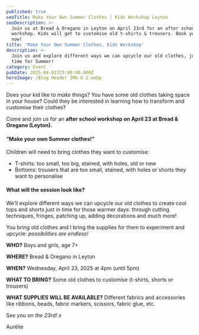 ```yaml
---
published: true
seoTitle: Make Your Own Summer Clothes | Kids Workshop Leyton
seoDescription: >-
  Join us at Bread & Oregano in Leyton on April 23rd for an after school
  workshop. Kids will get to customise old t-shirts & trousers. Book your space
  now!
title: 'Make Your Own Summer Clothes, Kids Workshop'
description: >-
  Join us and explore different ways we can upcycle our old clothes, just in
  time for Summer!
category: Event
pubDate: 2025-04-01T23:00:00.000Z
heroImage: /Blog Header IMG-6-2.webp
---
```


Does your kid like to *make* things? You have some old clothes taking space in your house? Could they be interested in learning how to transform and customise their clothes?

Come and join us for an **after school workshop on April 23 at Bread & Oregano (Leyton).**

<ButtonComponent url="https://www.eventbrite.com/e/make-your-own-summer-clothes-eco-fashion-kids-workshop-tickets-1309797572799?aff=oddtdtcreator" label="Book on Eventbrite" />

#### “Make your own Summer clothes!” 

Children will need to bring clothes they want to customise:

* T-shirts: too small, too big, stained, with holes, old or new
* Bottoms: trousers that are too small, stained, with holes or shorts they want to personalise

#### What will the session look like?

We’ll explore different ways we can upcycle our old clothes to create cool tops and shorts just in time for those warmer days: through cutting techniques, fringes, patching up, adding decorations and much more! 

You bring old clothes and I bring the supplies for them to experiment and upcycle: *possibilities are endless!*

**WHO?** Boys and girls, age 7+

**WHERE?** Bread & Oregano in Leyton

**WHEN?** Wednesday, April 23, 2025 at 4pm (until 5pm)

**WHAT TO BRING?** Some old clothes to customise (t-shirts, shorts or trousers)

**WHAT SUPPLIES WILL BE AVAILABLE?** Different fabrics and accessories like ribbons, beads, fabric markers, scissors, fabric glue, etc.

S*ee you on the 23rd! x*

Aurélie
